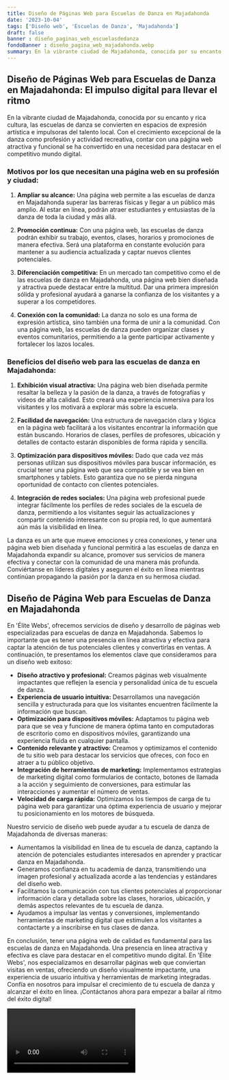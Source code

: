 ```yaml
---
title: Diseño de Páginas Web para Escuelas de Danza en Majadahonda
date: '2023-10-04'
tags: ['Diseño web', 'Escuelas de Danza', 'Majadahonda']
draft: false
banner : diseño_paginas_web_escuelasdedanza
fondoBanner : diseño_pagina_web_majadahonda.webp
summary: En la vibrante ciudad de Majadahonda, conocida por su encanto y rica cultura, las escuelas de danza se convierten en espacios de expresión artística e impulsoras del talento local. Con el crecimiento excepcional de la danza como profesión y actividad recreativa, contar con una página web atractiva y funcional se ha convertido en una necesidad para destacar en el competitivo mundo digital.
---
```


## Diseño de Páginas Web para Escuelas de Danza en Majadahonda: El impulso digital para llevar el ritmo

En la vibrante ciudad de Majadahonda, conocida por su encanto y rica cultura, las escuelas de danza se convierten en espacios de expresión artística e impulsoras del talento local. Con el crecimiento excepcional de la danza como profesión y actividad recreativa, contar con una página web atractiva y funcional se ha convertido en una necesidad para destacar en el competitivo mundo digital.

### Motivos por los que necesitan una página web en su profesión y ciudad:

1. **Ampliar su alcance:** Una página web permite a las escuelas de danza en Majadahonda superar las barreras físicas y llegar a un público más amplio. Al estar en línea, podrán atraer estudiantes y entusiastas de la danza de toda la ciudad y más allá.

2. **Promoción continua:** Con una página web, las escuelas de danza podrán exhibir su trabajo, eventos, clases, horarios y promociones de manera efectiva. Será una plataforma en constante evolución para mantener a su audiencia actualizada y captar nuevos clientes potenciales.

3. **Diferenciación competitiva:** En un mercado tan competitivo como el de las escuelas de danza en Majadahonda, una página web bien diseñada y atractiva puede destacar entre la multitud. Dar una primera impresión sólida y profesional ayudará a ganarse la confianza de los visitantes y a superar a los competidores.

4. **Conexión con la comunidad:** La danza no solo es una forma de expresión artística, sino también una forma de unir a la comunidad. Con una página web, las escuelas de danza pueden organizar clases y eventos comunitarios, permitiendo a la gente participar activamente y fortalecer los lazos locales.

### Beneficios del diseño web para las escuelas de danza en Majadahonda:

1. **Exhibición visual atractiva:** Una página web bien diseñada permite resaltar la belleza y la pasión de la danza, a través de fotografías y videos de alta calidad. Esto creará una experiencia inmersiva para los visitantes y los motivará a explorar más sobre la escuela.

2. **Facilidad de navegación:** Una estructura de navegación clara y lógica en la página web facilitará a los visitantes encontrar la información que están buscando. Horarios de clases, perfiles de profesores, ubicación y detalles de contacto estarán disponibles de forma rápida y sencilla.

3. **Optimización para dispositivos móviles:** Dado que cada vez más personas utilizan sus dispositivos móviles para buscar información, es crucial tener una página web que sea compatible y se vea bien en smartphones y tablets. Esto garantiza que no se pierda ninguna oportunidad de contacto con clientes potenciales.

4. **Integración de redes sociales:** Una página web profesional puede integrar fácilmente los perfiles de redes sociales de la escuela de danza, permitiendo a los visitantes seguir las actualizaciones y compartir contenido interesante con su propia red, lo que aumentará aún más la visibilidad en línea.

La danza es un arte que mueve emociones y crea conexiones, y tener una página web bien diseñada y funcional permitirá a las escuelas de danza en Majadahonda expandir su alcance, promover sus servicios de manera efectiva y conectar con la comunidad de una manera más profunda. Conviértanse en líderes digitales y aseguren el éxito en línea mientras continúan propagando la pasión por la danza en su hermosa ciudad.

<GifSeo />

<Cta />

## Diseño de Página Web para Escuelas de Danza en Majadahonda

En 'Élite Webs', ofrecemos servicios de diseño y desarrollo de páginas web especializadas para escuelas de danza en Majadahonda. Sabemos lo importante que es tener una presencia en línea atractiva y efectiva para captar la atención de tus potenciales clientes y convertirlas en ventas. A continuación, te presentamos los elementos clave que consideramos para un diseño web exitoso:

- **Diseño atractivo y profesional:** Creamos páginas web visualmente impactantes que reflejen la esencia y personalidad única de tu escuela de danza.
- **Experiencia de usuario intuitiva:** Desarrollamos una navegación sencilla y estructurada para que los visitantes encuentren fácilmente la información que buscan.
- **Optimización para dispositivos móviles:** Adaptamos tu página web para que se vea y funcione de manera óptima tanto en computadoras de escritorio como en dispositivos móviles, garantizando una experiencia fluida en cualquier pantalla.
- **Contenido relevante y atractivo:** Creamos y optimizamos el contenido de tu sitio web para destacar los servicios que ofreces, con foco en atraer a tu público objetivo.
- **Integración de herramientas de marketing:** Implementamos estrategias de marketing digital como formularios de contacto, botones de llamada a la acción y seguimiento de conversiones, para estimular las interacciones y aumentar el número de ventas.
- **Velocidad de carga rápida:** Optimizamos los tiempos de carga de tu página web para garantizar una óptima experiencia de usuario y mejorar tu posicionamiento en los motores de búsqueda.

Nuestro servicio de diseño web puede ayudar a tu escuela de danza de Majadahonda de diversas maneras:

- Aumentamos la visibilidad en línea de tu escuela de danza, captando la atención de potenciales estudiantes interesados en aprender y practicar danza en Majadahonda.
- Generamos confianza en tu academia de danza, transmitiendo una imagen profesional y actualizada acorde a las tendencias y estándares del diseño web.
- Facilitamos la comunicación con tus clientes potenciales al proporcionar información clara y detallada sobre las clases, horarios, ubicación, y demás aspectos relevantes de tu escuela de danza.
- Ayudamos a impulsar las ventas y conversiones, implementando herramientas de marketing digital que estimulen a los visitantes a contactarte y a inscribirse en tus clases de danza.

En conclusión, tener una página web de calidad es fundamental para las escuelas de danza en Majadahonda. Una presencia en línea atractiva y efectiva es clave para destacar en el competitivo mundo digital. En 'Élite Webs', nos especializamos en desarrollar páginas web que conviertan visitas en ventas, ofreciendo un diseño visualmente impactante, una experiencia de usuario intuitiva y herramientas de marketing integradas. Confía en nosotros para impulsar el crecimiento de tu escuela de danza y alcanzar el éxito en línea. ¡Contáctanos ahora para empezar a bailar al ritmo del éxito digital!

<Video />

<CtaBot job='Escuelas de Danza' city='Majadahonda'/>

<Gmaps query='Majadahonda+españa+maps' />